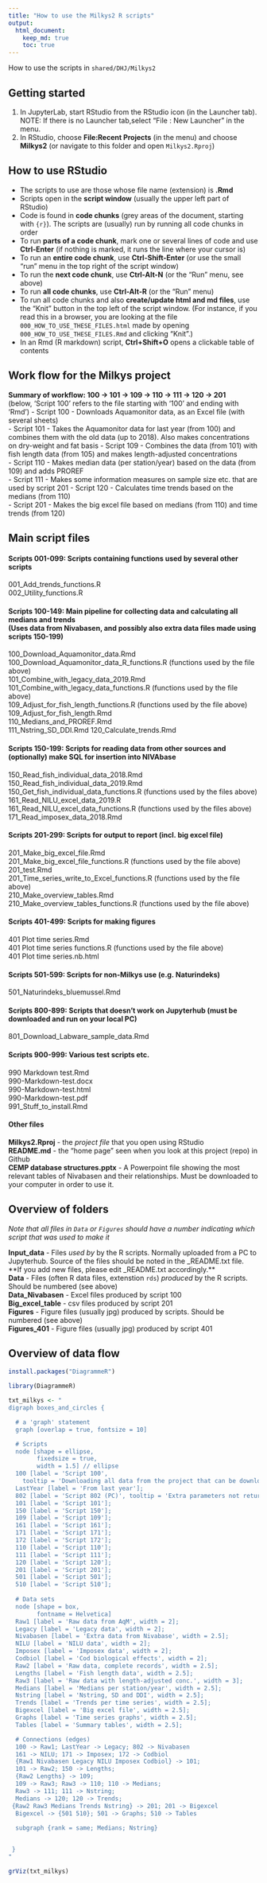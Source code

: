 ```yaml
---
title: "How to use the Milkys2 R scripts"
output: 
  html_document:
    keep_md: true
    toc: true
---
```


How to use the scripts in `shared/DHJ/Milkys2` 

## Getting started  
1. In JupyterLab, start RStudio from the RStudio icon (in the Launcher tab). NOTE: If there is no Launcher tab,select "File : New Launcher" in the menu.   
2. In RStudio, choose **File:Recent Projects** (in the menu) and choose **Milkys2** (or navigate to this folder and open `Milkys2.Rproj`)   

## How to use RStudio  
- The scripts to use are those whose file name (extension) is **.Rmd**  
- Scripts open in the **script window** (usually the upper left part of RStudio)  
- Code is found in **code chunks** (grey areas of the document, starting with `{r}`). The scripts are (usually) run by running all code chunks in order  
- To run **parts of a code chunk**, mark one or several lines of code and use **Ctrl-Enter** (if nothing is marked, it runs the line where your cursor is)  
- To run an **entire code chunk**, use **Ctrl-Shift-Enter** (or use the small "run" menu in the top right of the script window)  
- To run the **next code chunk**, use **Ctrl-Alt-N** (or the "Run" menu, see above)    
- To run **all code chunks**, use **Ctrl-Alt-R** (or the "Run" menu)    
- To run all code chunks and also **create/update html and md files**, use the "Knit" button in the top left of the script window. (For instance, if you read this in a browser, you are looking at the file `000_HOW_TO_USE_THESE_FILES.html` made by opening `000_HOW_TO_USE_THESE_FILES.Rmd` and clicking "Knit".)     
- In an Rmd (R markdown) script, **Ctrl+Shift+O** opens a clickable table of contents    
  


## Work flow for the Milkys project   
**Summary of workflow: 100 -> 101 -> 109 -> 110 -> 111 -> 120 -> 201**  
  (below, 'Script 100' refers to the file starting with '100' and ending with 'Rmd')
- Script 100 - Downloads Aquamonitor data, as an Excel file (with several sheets)  
- Script 101 - Takes the Aquamonitor data for last year (from 100) and combines them
with the old data (up to 2018). Also makes concentrations on dry-weight and
fat basis
- Script 109 - Combines the data (from 101) with fish length data (from 105) and makes length-adjusted concentrations  
- Script 110 - Makes median data (per station/year) based on the data (from 109) and adds PROREF   
- Script 111 - Makes some information measures on sample size etc. that are used by script 201 
- Script 120 - Calculates time trends based on the medians (from 110)  
- Script 201 - Makes the big excel file based on medians (from 110) and time trends (from 120)  

## Main script files  
#### Scripts 001-099: Scripts containing functions used by several other scripts    
001_Add_trends_functions.R               
002_Utility_functions.R
  
#### Scripts 100-149: Main pipeline for collecting data and calculating all medians and trends <br> (Uses data from Nivabasen, and possibly also extra data files made using scripts 150-199)   
100_Download_Aquamonitor_data.Rmd            
100_Download_Aquamonitor_data_R_functions.R (functions used by the file above)   
101_Combine_with_legacy_data_2019.Rmd             
101_Combine_with_legacy_data_functions.R (functions used by the file above)      
109_Adjust_for_fish_length_functions.R (functions used by the file above)       
109_Adjust_for_fish_length.Rmd               
110_Medians_and_PROREF.Rmd             
111_Nstring_SD_DDI.Rmd
120_Calculate_trends.Rmd                    
  
#### Scripts 150-199: Scripts for reading data from other sources and (optionally) make SQL for insertion into NIVAbase  
150_Read_fish_individual_data_2018.Rmd       
150_Read_fish_individual_data_2019.Rmd      
150_Get_fish_individual_data_functions.R (functions used by the files above)     
161_Read_NILU_excel_data_2019.R                   
161_Read_NILU_excel_data_functions.R (functions used by the files above)               
171_Read_imposex_data_2018.Rmd                    
  
#### Scripts 201-299: Scripts for output to report (incl. big excel file)  
201_Make_big_excel_file.Rmd                  
201_Make_big_excel_file_functions.R (functions used by the file above)         
201_test.Rmd                                 
201_Time_series_write_to_Excel_functions.R (functions used by the file above)   
210_Make_overview_tables.Rmd  
210_Make_overview_tables_functions.R (functions used by the file above)  
  
#### Scripts 401-499: Scripts for making figures 
401 Plot time series.Rmd                     
401 Plot time series functions.R (functions used by the file above)             
401 Plot time series.nb.html                 
  
#### Scripts 501-599: Scripts for non-Milkys use (e.g. Naturindeks)   
501_Naturindeks_bluemussel.Rmd               
  
#### Scripts 800-899: Scripts that doesn't work on Jupyterhub (must be downloaded and run on your local PC)    
801_Download_Labware_sample_data.Rmd         
  
#### Scripts 900-999: Various test scripts etc.  
990 Markdown test.Rmd                        
990-Markdown-test.docx                       
990-Markdown-test.html                       
990-Markdown-test.pdf                        
991_Stuff_to_install.Rmd       

#### Other files  
**Milkys2.Rproj** - the *project file* that you open using RStudio                                
**README.md** - the "home page" seen when you look at this project (repo) in Github       
**CEMP database structures.pptx** - A Powerpoint file showing the most relevant tables of Nivabasen and their relationships. Must be downloaded to your computer in order to use it.      

## Overview of folders  
*Note that all files in `Data` or `Figures` should have a number indicating which script that was used to make it*                                     
  
**Input_data** - Files *used by* by the R scripts. Normally uploaded from a PC to Jupyterhub. Source of the files should be noted in the _README.txt file.  **If you add new files, please edit _README.txt accordingly.**                     
**Data** - Files (often R data files, extenstion `rds`) *produced* by the R scripts. Should be numbered (see above)               
**Data_Nivabasen** - Excel files produced by script 100                                 
**Big_excel_table** - csv files produced by script 201  
**Figures** - Figure files (usually jpg) produced by scripts. Should be numbered (see above)                                         
**Figures_401** - Figure files (usually jpg) produced by script 401  


## Overview of data flow

```r
install.packages("DiagrammeR")
```

```r

library(DiagrammeR)

txt_milkys <- "
digraph boxes_and_circles {

  # a 'graph' statement
  graph [overlap = true, fontsize = 10]

  # Scripts
  node [shape = ellipse,
        fixedsize = true,
        width = 1.5] // ellipse
  100 [label = 'Script 100', 
    tooltip = 'Downloading all data from the project that can be downloaded from Jupyterhub (using the Aquamonitor API)']; 
  LastYear [label = 'From last year']; 
  802 [label = 'Script 802 (PC)', tooltip = 'Extra parameters not returned by script 101. Must be run on a PC. Will need an Oracle client and access to the Oracle Nivadatabase'];
  101 [label = 'Script 101'];
  150 [label = 'Script 150']; 
  109 [label = 'Script 109']; 
  161 [label = 'Script 161']; 
  171 [label = 'Script 171']; 
  172 [label = 'Script 172']; 
  110 [label = 'Script 110']; 
  111 [label = 'Script 111']; 
  120 [label = 'Script 120']; 
  201 [label = 'Script 201']; 
  501 [label = 'Script 501']; 
  510 [label = 'Script 510']; 
  
  # Data sets
  node [shape = box,
        fontname = Helvetica]
  Raw1 [label = 'Raw data from AqM', width = 2];
  Legacy [label = 'Legacy data', width = 2];
  Nivabasen [label = 'Extra data from Nivabase', width = 2.5];
  NILU [label = 'NILU data', width = 2];
  Imposex [label = 'Imposex data', width = 2];
  Codbiol [label = 'Cod biological effects', width = 2];
  Raw2 [label = 'Raw data, complete records', width = 2.5];
  Lengths [label = 'Fish length data', width = 2.5];
  Raw3 [label = 'Raw data with length-adjusted conc.', width = 3];
  Medians [label = 'Medians per station/year', width = 2.5];
  Nstring [label = 'Nstring, SD and DDI', width = 2.5];
  Trends [label = 'Trends per time series', width = 2.5];
  Bigexcel [label = 'Big excel file', width = 2.5];
  Graphs [label = 'Time series graphs', width = 2.5];
  Tables [label = 'Summary tables', width = 2.5];

  # Connections (edges)
  100 -> Raw1; LastYear -> Legacy; 802 -> Nivabasen
  161 -> NILU; 171 -> Imposex; 172 -> Codbiol
  {Raw1 Nivabasen Legacy NILU Imposex Codbiol} -> 101; 
  101 -> Raw2; 150 -> Lengths; 
  {Raw2 Lengths} -> 109;
  109 -> Raw3; Raw3 -> 110; 110 -> Medians; 
  Raw3 -> 111; 111 -> Nstring; 
  Medians -> 120; 120 -> Trends;
 {Raw2 Raw3 Medians Trends Nstring} -> 201; 201 -> Bigexcel
  Bigexcel -> {501 510}; 501 -> Graphs; 510 -> Tables
  
  subgraph {rank = same; Medians; Nstring}


 }
"

grViz(txt_milkys)

```



